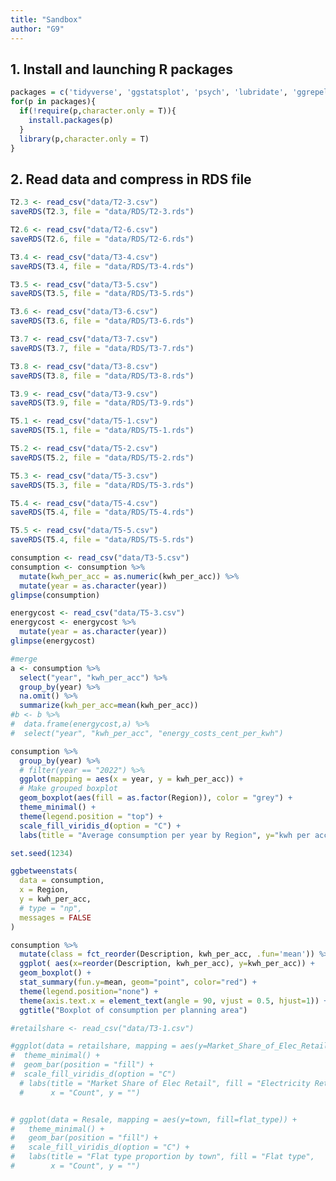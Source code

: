 ```yaml
---
title: "Sandbox"
author: "G9"
---
```


## 1. Install and launching R packages

```r
packages = c('tidyverse', 'ggstatsplot', 'psych', 'lubridate', 'ggrepel', 'plotly')
for(p in packages){
  if(!require(p,character.only = T)){
    install.packages(p)
  }
  library(p,character.only = T)
}
```

## 2. Read data and compress in RDS file

```r
T2.3 <- read_csv("data/T2-3.csv")
saveRDS(T2.3, file = "data/RDS/T2-3.rds")

T2.6 <- read_csv("data/T2-6.csv")
saveRDS(T2.6, file = "data/RDS/T2-6.rds")

T3.4 <- read_csv("data/T3-4.csv")
saveRDS(T3.4, file = "data/RDS/T3-4.rds")

T3.5 <- read_csv("data/T3-5.csv")
saveRDS(T3.5, file = "data/RDS/T3-5.rds")

T3.6 <- read_csv("data/T3-6.csv")
saveRDS(T3.6, file = "data/RDS/T3-6.rds")

T3.7 <- read_csv("data/T3-7.csv")
saveRDS(T3.7, file = "data/RDS/T3-7.rds")

T3.8 <- read_csv("data/T3-8.csv")
saveRDS(T3.8, file = "data/RDS/T3-8.rds")

T3.9 <- read_csv("data/T3-9.csv")
saveRDS(T3.9, file = "data/RDS/T3-9.rds")

T5.1 <- read_csv("data/T5-1.csv")
saveRDS(T5.1, file = "data/RDS/T5-1.rds")

T5.2 <- read_csv("data/T5-2.csv")
saveRDS(T5.2, file = "data/RDS/T5-2.rds")

T5.3 <- read_csv("data/T5-3.csv")
saveRDS(T5.3, file = "data/RDS/T5-3.rds")

T5.4 <- read_csv("data/T5-4.csv")
saveRDS(T5.4, file = "data/RDS/T5-4.rds")

T5.5 <- read_csv("data/T5-5.csv")
saveRDS(T5.4, file = "data/RDS/T5-5.rds")
```

```r
consumption <- read_csv("data/T3-5.csv")
consumption <- consumption %>% 
  mutate(kwh_per_acc = as.numeric(kwh_per_acc)) %>% 
  mutate(year = as.character(year))
glimpse(consumption)
```

```r
energycost <- read_csv("data/T5-3.csv")
energycost <- energycost %>% 
  mutate(year = as.character(year))
glimpse(energycost)
```

```r
#merge
a <- consumption %>% 
  select("year", "kwh_per_acc") %>% 
  group_by(year) %>%
  na.omit() %>%
  summarize(kwh_per_acc=mean(kwh_per_acc))
#b <- b %>% 
#  data.frame(energycost,a) %>% 
#  select("year", "kwh_per_acc", "energy_costs_cent_per_kwh")
```

```r
consumption %>% 
  group_by(year) %>%
  # filter(year == "2022") %>% 
  ggplot(mapping = aes(x = year, y = kwh_per_acc)) +
  # Make grouped boxplot
  geom_boxplot(aes(fill = as.factor(Region)), color = "grey") +
  theme_minimal() +
  theme(legend.position = "top") +
  scale_fill_viridis_d(option = "C") +
  labs(title = "Average consumption per year by Region", y="kwh per acc", fill = "Region")
```

```r
set.seed(1234)

ggbetweenstats(
  data = consumption,
  x = Region,
  y = kwh_per_acc,
  # type = "np",
  messages = FALSE
)
```

```r
consumption %>%
  mutate(class = fct_reorder(Description, kwh_per_acc, .fun='mean')) %>%
  ggplot( aes(x=reorder(Description, kwh_per_acc), y=kwh_per_acc)) +
  geom_boxplot() +
  stat_summary(fun.y=mean, geom="point", color="red") +
  theme(legend.position="none") +
  theme(axis.text.x = element_text(angle = 90, vjust = 0.5, hjust=1)) +
  ggtitle("Boxplot of consumption per planning area")
```

```r
#retailshare <- read_csv("data/T3-1.csv")

#ggplot(data = retailshare, mapping = aes(y=Market_Share_of_Elec_Retail, fill= #Electricity_Retails)) +
#  theme_minimal() +
#  geom_bar(position = "fill") +
#  scale_fill_viridis_d(option = "C") 
  # labs(title = "Market Share of Elec Retail", fill = "Electricity Retails", 
  #      x = "Count", y = "")


# ggplot(data = Resale, mapping = aes(y=town, fill=flat_type)) +
#   theme_minimal() +
#   geom_bar(position = "fill") +
#   scale_fill_viridis_d(option = "C") +
#   labs(title = "Flat type proportion by town", fill = "Flat type", 
#        x = "Count", y = "")
```

